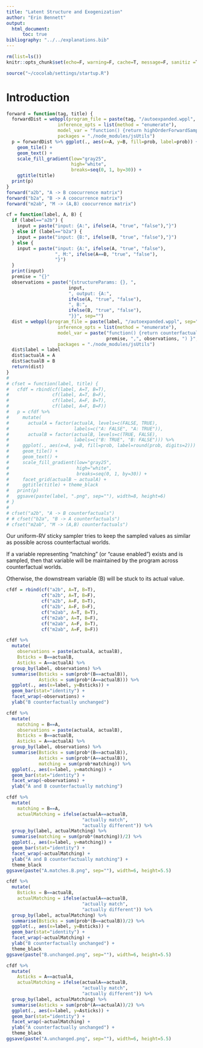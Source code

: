 ```yaml
---
title: "Latent Structure and Exogenization"
author: "Erin Bennett"
output: 
  html_document:
      toc: true
bibliography: "../../explanations.bib"
---
```


```r
rm(list=ls())
knitr::opts_chunk$set(echo=F, warning=F, cache=T, message=F, sanitiz =T, fig.width = 5, fig.height = 3)
```

```r
source("~/cocolab/settings/startup.R")
```

# Introduction

```r
forward = function(tag, title) {
  forwardDist = webppl(program_file = paste(tag, "/autoexpanded.wppl", sep=""),
                   inference_opts = list(method = "enumerate"),
                   model_var = "function() {return highOrderForwardSample({structureParams: {}})}",
                   packages = "./node_modules/jsUtils")
  p = forwardDist %>% ggplot(., aes(x=A, y=B, fill=prob, label=prob)) +
    geom_tile() +
    geom_text() +
    scale_fill_gradient(low="gray25", 
                        high="white", 
                        breaks=seq(0, 1, by=30)) +
    ggtitle(title)
  print(p)
}
forward("a2b", "A -> B coocurrence matrix")
forward("b2a", "B -> A coocurrence matrix")
forward("m2ab", "M -> (A,B) coocurrence matrix")
```

```r
cf = function(label, A, B) {
  if (label=="a2b") {
    input = paste("input: {A:", ifelse(A, "true", "false"),"}")
  } else if (label=="b2a") {
    input = paste("input: {B:", ifelse(B, "true", "false"),"}")
  } else {
    input = paste("input: {A:", ifelse(A, "true", "false"),
                  ", M:", ifelse(A==B, "true", "false"),
                  "}")
  }
  print(input)
  premise = "{}"
  observations = paste("{structureParams: {}, ",
                       input,
                       ", output: {A:",
                       ifelse(A, "true", "false"),
                       ", B:",
                       ifelse(B, "true", "false"),
                       "}}", sep="")
  dist = webppl(program_file = paste(label, "/autoexpanded.wppl", sep=""),
                   inference_opts = list(method = "enumerate"),
                   model_var = paste("function() {return counterfactual(0.53, ",
                                     premise, ",", observations, ") }", sep=""),
                   packages = "./node_modules/jsUtils")
  dist$label = label
  dist$actualA = A
  dist$actualB = B
  return(dist)
}
# 
# cfset = function(label, title) {
#   cfdf = rbind(cf(label, A=T, B=T),
#                cf(label, A=T, B=F),
#                cf(label, A=F, B=T),
#                cf(label, A=F, B=F))
#   p = cfdf %>%
#     mutate(
#       actualA = factor(actualA, levels=c(FALSE, TRUE),
#                        labels=c("A: FALSE", "A: TRUE")),
#       actualB = factor(actualB, levels=c(TRUE, FALSE),
#                        labels=c("B: TRUE", "B: FALSE"))) %>%
#     ggplot(., aes(x=A, y=B, fill=prob, label=round(prob, digits=2))) +
#     geom_tile() +
#     geom_text() +
#     scale_fill_gradient(low="gray25", 
#                         high="white", 
#                         breaks=seq(0, 1, by=30)) +
#     facet_grid(actualB ~ actualA) +
#     ggtitle(title) + theme_black
#   print(p)
#   ggsave(paste(label, ".png", sep=""), width=8, height=6)
# }
# 
# cfset("a2b", "A -> B counterfactuals")
# # cfset("b2a", "B -> A counterfactuals")
# cfset("m2ab", "M -> (A,B) counterfactuals")
```

Our uniform-RV sticky sampler tries to keep the sampled values as similar as possible across counterfactual worlds.

If a variable representing "matching" (or "cause enabled") exists and is sampled, then that variable will be maintained by the program across counterfactual worlds.

Otherwise, the downstream variable (B) will be stuck to its actual value.

```r
cfdf = rbind(cf("a2b", A=T, B=T),
             cf("a2b", A=T, B=F),
             cf("a2b", A=F, B=T),
             cf("a2b", A=F, B=F),
             cf("m2ab", A=T, B=T),
             cf("m2ab", A=T, B=F),
             cf("m2ab", A=F, B=T),
             cf("m2ab", A=F, B=F))
```

```r
cfdf %>%
  mutate(
    observations = paste(actualA, actualB),
    Bsticks = B==actualB,
    Asticks = A==actualA) %>%
  group_by(label, observations) %>%
  summarise(Bsticks = sum(prob*(B==actualB)),
            Asticks = sum(prob*(A==actualB))) %>%
  ggplot(., aes(x=label, y=Bsticks)) +
  geom_bar(stat="identity") +
  facet_wrap(~observations) +
  ylab("B counterfactually unchanged")

cfdf %>%
  mutate(
    matching = B==A,
    observations = paste(actualA, actualB),
    Bsticks = B==actualB,
    Asticks = A==actualA) %>%
  group_by(label, observations) %>%
  summarise(Bsticks = sum(prob*(B==actualB)),
            Asticks = sum(prob*(A==actualB)),
            matching = sum(prob*matching)) %>%
  ggplot(., aes(x=label, y=matching)) +
  geom_bar(stat="identity") +
  facet_wrap(~observations) +
  ylab("A and B counterfactually matching")

cfdf %>%
  mutate(
    matching = B==A,
    actualMatching = ifelse(actualA==actualB,
                            "actually match",
                            "actually different")) %>%
  group_by(label, actualMatching) %>%
  summarise(matching = sum(prob*(matching))/2) %>%
  ggplot(., aes(x=label, y=matching)) +
  geom_bar(stat="identity") +
  facet_wrap(~actualMatching) +
  ylab("A and B counterfactually matching") +
  theme_black
ggsave(paste("A.matches.B.png", sep=""), width=6, height=5.5)

cfdf %>%
  mutate(
    Bsticks = B==actualB,
    actualMatching = ifelse(actualA==actualB,
                            "actually match",
                            "actually different")) %>%
  group_by(label, actualMatching) %>%
  summarise(Bsticks = sum(prob*(B==actualB))/2) %>%
  ggplot(., aes(x=label, y=Bsticks)) +
  geom_bar(stat="identity") +
  facet_wrap(~actualMatching) +
  ylab("B counterfactually unchanged") +
  theme_black
ggsave(paste("B.unchanged.png", sep=""), width=6, height=5.5)

cfdf %>%
  mutate(
    Asticks = A==actualA,
    actualMatching = ifelse(actualA==actualB,
                            "actually match",
                            "actually different")) %>%
  group_by(label, actualMatching) %>%
  summarise(Asticks = sum(prob*(A==actualA))/2) %>%
  ggplot(., aes(x=label, y=Asticks)) +
  geom_bar(stat="identity") +
  facet_wrap(~actualMatching) +
  ylab("A counterfactually unchanged") +
  theme_black
ggsave(paste("A.unchanged.png", sep=""), width=6, height=5.5)
```

